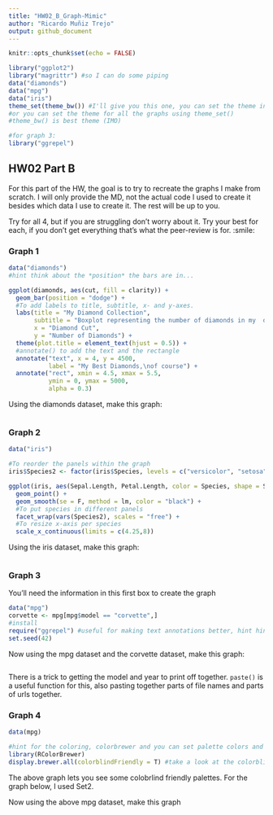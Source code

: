 ---
title: "HW02_B_Graph-Mimic"
author: "Ricardo Muñiz Trejo"
output: github_document
---

```{r setup, include=FALSE}
knitr::opts_chunk$set(echo = FALSE)
```


```{r load libraries, echo = TRUE, include=TRUE}
library("ggplot2")
library("magrittr") #so I can do some piping
data("diamonds")
data("mpg")
data("iris")
theme_set(theme_bw()) #I'll give you this one, you can set the theme individually for graphs
#or you can set the theme for all the graphs using theme_set()
#theme_bw() is best theme (IMO)

#for graph 3:
library("ggrepel")


```

## HW02 Part B

For this part of the HW, the goal is to try to recreate the graphs I make from scratch. I will only provide the MD, not the actual code I used to create it besides which data I use to create it. The rest will be up to you. 

Try for all 4, but if you are struggling don't worry about it. Try your best for each, if you don't get everything that's what the peer-review is for. :smile:


### Graph 1
```{r, echo = T, include = TRUE}
data("diamonds")
#hint think about the *position* the bars are in...

ggplot(diamonds, aes(cut, fill = clarity)) +
  geom_bar(position = "dodge") +
  #To add labels to title, subtitle, x- and y-axes.
  labs(title = "My Diamond Collection", 
       subtitle = "Boxplot representing the number of diamonds in my  diamond collection by \ntype of cut quality and clarity of diamond",
       x = "Diamond Cut", 
       y = "Number of Diamonds") +
  theme(plot.title = element_text(hjust = 0.5)) +
  #annotate() to add the text and the rectangle
  annotate("text", x = 4, y = 4500, 
           label = "My Best Diamonds,\nof course") +
  annotate("rect", xmin = 4.5, xmax = 5.5, 
           ymin = 0, ymax = 5000, 
           alpha = 0.3)

```


Using the diamonds dataset, make this graph:
```{r graph1 code, echo=FALSE}


```

### Graph 2
```{r, echo = T, include = TRUE}
data("iris")

#To reorder the panels within the graph
iris$Species2 <- factor(iris$Species, levels = c("versicolor", "setosa", "virginica"))

ggplot(iris, aes(Sepal.Length, Petal.Length, color = Species, shape = Species))+
  geom_point() +
  geom_smooth(se = F, method = lm, color = "black") +
  #To put species in different panels
  facet_wrap(vars(Species2), scales = "free") +
  #To resize x-axis per species
  scale_x_continuous(limits = c(4.25,8))

```

Using the iris dataset, make this graph:
```{r graph 2 code, echo=FALSE}

```


### Graph 3
You'll need the information in this first box to create the graph
```{r, echo = TRUE}
data("mpg")
corvette <- mpg[mpg$model == "corvette",]
#install
require("ggrepel") #useful for making text annotations better, hint hint
set.seed(42)
```

Now using the mpg dataset and the corvette dataset, make this graph:

```{r graoh 3 code}

```

There is a trick to getting the model and year to print off together. `paste()` is a useful function for this, also pasting together parts of file names and parts of urls together. 


### Graph 4 
```{r, echo = T}
data(mpg)

#hint for the coloring, colorbrewer and you can set palette colors and make your graphs colorblind friendly
library(RColorBrewer)
display.brewer.all(colorblindFriendly = T) #take a look at the colorblindfriendly options
```

The above graph lets you see some colobrlind friendly palettes. For the graph below, I used Set2.



Now using the above mpg dataset, make this graph

```{r graph 4 code}

```




